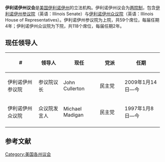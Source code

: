 {{Multiple issues|
{{Update|time=2021-05-16T02:02:33+00:00}}
{{Unreferenced|time=2021-05-16T02:02:33+00:00}}
}}
{{Infobox legislature
 | name              = 伊利诺伊州议会
 | coa_pic           = 
 | session_room      = 
 | house_type        =  两院制
 | houses            = [[伊利诺伊州参议院|伊利诺伊州参议院]] <br />[[伊利诺伊州众议院|伊利诺伊州众议院]]
 | term_limits       = 
 | new_session       = 
 | leader1_type      = 参议院议长
 | leader1           = [[John_Cullerton|John Cullerton]]
 | party1            = ([[民主黨_(美國)|民主党]]
 | election1         = 2009年1月14日
 | leader2_type      = 众议院发言人
 | leader2           = [[Michael_Madigan|Michael Madigan]]
 | party2            = ([[民主黨_(美國)|民主党]]
 | election2         = 1997年1月8日
 | authority         = 
 | members           = 59（参）118（众）
 | last_election1    = 
 | next_election1    = 
 | redistricting     = 
 | political_groups1 = 
 | meeting_place     = 
 | website           = 
}}
'''伊利诺伊州议会'''是[[美国|美国]][[伊利诺伊州|伊利诺伊州]]的立法机构。伊利诺伊州议会为[[两院制|两院制]]，包含[[伊利诺伊州参议院|伊利诺伊州参议院]]（英语：Illinois Senate）与[[伊利诺伊州众议院|伊利诺伊州众议院]]（英语：Illinois House of Representatives）。伊利诺伊州参议院为上院，共59个席位，每届任期4年；伊利诺伊州众议院为下院，共118个席位，每届任期2年。

==现任领导人==
{| class="wikitable sortable" style="text-align: center;"
|-
! width="120" | #
! width="90"| 领导人
! width="120"| 现任
! width="90"| 党派
! width="140"| 任期
|- 
| 伊利诺伊州参议院 || 参议院议长 || John Cullerton || 民主党 || 2009年1月14日—今
|- 
| 伊利诺伊州众议院 || 众议院发言人 || Michael Madigan || 民主党 || 1997年1月8日—今
|- 
|}

== 参考文献 ==
{{reflist|colwidth=30em}}
{{美国立法机构}}
{{Authority control}}
[[Category:美国各州议会|Category:美国各州议会]]